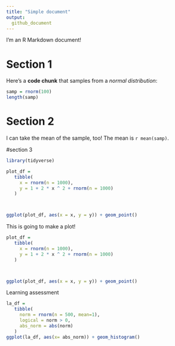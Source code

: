```yaml
---
title: "Simple document"
output:
  github_document
---
```



I'm an R Markdown document! 

# Section 1

Here's a **code chunk** that samples from 
a _normal distribution_:

```r
samp = rnorm(100)
length(samp)
```

# Section 2

I can take the mean of the sample, too!
The mean is `r mean(samp)`.


#section 3
```r
library(tidyverse)
```


```r
plot_df =
   tibble(
     x = rnorm(n = 1000),
     y = 1 + 2 * x ^ 2 + rnorm(n = 1000)
   )



ggplot(plot_df, aes(x = x, y = y)) + geom_point()
```

This is going to make a plot!

```r
plot_df =
   tibble(
     x = rnorm(n = 1000),
     y = 1 + 2 * x ^ 2 + rnorm(n = 1000)
   )



ggplot(plot_df, aes(x = x, y = y)) + geom_point()
```

Learning assessment
```r

la_df =
   tibble(
     norm = rnorm(n = 500, mean=1),
     logical = norm > 0,
     abs_norm = abs(norm)
   )
ggplot(la_df, aes(x= abs_norm)) + geom_histogram()
     
```
